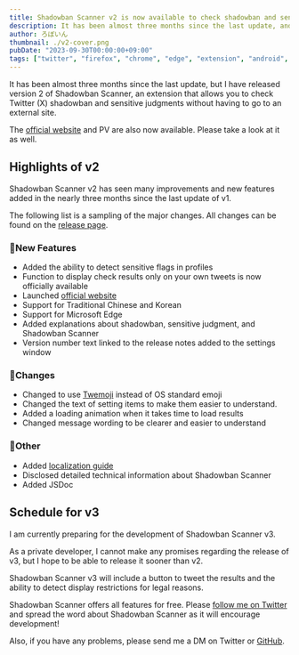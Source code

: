 ```yaml
---
title: Shadowban Scanner v2 is now available to check shadowban and sensitive judgments
description: It has been almost three months since the last update, and I have released version 2 of Shadowban Scanner, an extension that allows you to check Twitter (X) shadowban and sensitive judgments without having to go to an external site. in Shadowban Scanner v2, many improvements and new features have been added in the three months since the last update of v1.
author: ろぼいん
thumbnail: ./v2-cover.png
pubDate: "2023-09-30T00:00:00+09:00"
tags: ["twitter", "firefox", "chrome", "edge", "extension", "android", "shadowban-scanner"]
---
```



It has been almost three months since the last update, but I have released version 2 of Shadowban Scanner, an extension that allows you to check Twitter (X) shadowban and sensitive judgments without having to go to an external site.

The [official website](https://shadowban-scanner.roboin.io/en/) and PV are also now available. Please take a look at it as well.

<YouTube id="6c4MCItd7wY" />

## Highlights of v2

Shadowban Scanner v2 has seen many improvements and new features added in the nearly three months since the last update of v1.

The following list is a sampling of the major changes. All changes can be found on the [release page](https://github.com/Robot-Inventor/shadowban-scanner/releases/tag/v2.0.0).

### 🎉New Features

- Added the ability to detect sensitive flags in profiles
- Function to display check results only on your own tweets is now officially available
- Launched [official website](https://shadowban-scanner.roboin.io/en/)
- Support for Traditional Chinese and Korean
- Support for Microsoft Edge
- Added explanations about shadowban, sensitive judgment, and Shadowban Scanner
- Version number text linked to the release notes added to the settings window

### 🔧Changes

- Changed to use [Twemoji](https://twemoji.twitter.com/) instead of OS standard emoji
- Changed the text of setting items to make them easier to understand.
- Added a loading animation when it takes time to load results
- Changed message wording to be clearer and easier to understand

### 📝Other

- Added [localization guide](https://github.com/Robot-Inventor/shadowban-scanner/blob/main/doc/localization.md)
- Disclosed detailed technical information about Shadowban Scanner
- Added JSDoc

## Schedule for v3

I am currently preparing for the development of Shadowban Scanner v3.

As a private developer, I cannot make any promises regarding the release of v3, but I hope to be able to release it sooner than v2.

Shadowban Scanner v3 will include a button to tweet the results and the ability to detect display restrictions for legal reasons.

Shadowban Scanner offers all features for free. Please [follow me on Twitter](https://twitter.com/keita_roboin) and spread the word about Shadowban Scanner as it will encourage development!

Also, if you have any problems, please send me a DM on Twitter or [GitHub](https://github.com/Robot-Inventor/shadowban-scanner).

<WhatIsShadowbanScannerEn />
